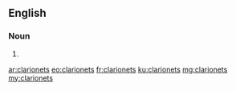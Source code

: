 ==English==

===Noun===
{{head|en|plural}}

# {{plural of|clarionet|lang=en|nocat=1}}

[[ar:clarionets]]
[[eo:clarionets]]
[[fr:clarionets]]
[[ku:clarionets]]
[[mg:clarionets]]
[[my:clarionets]]